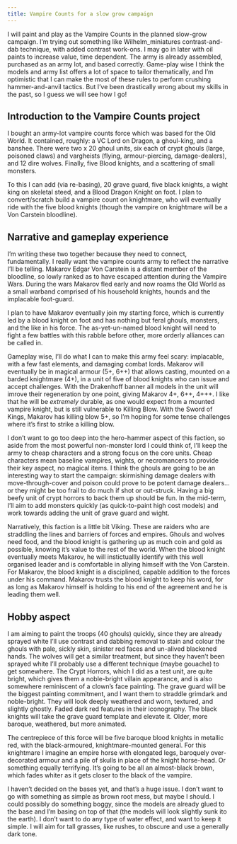 ```yaml
---
title: Vampire Counts for a slow grow campaign
---
```



I will paint and play as the Vampire Counts in the planned slow-grow campaign. I'm trying out something like Wilhelm_miniatures contrast-and-dab technique, with added contrast work-ons. I may go in later with oil paints to increase value, time dependent. The army is already assembled, purchased as an army lot, and based correctly. Game-play wise I think the models and army list offers a lot of space to tailor thematically, and I'm optimistic that I can make the most of these rules to perform crushing hammer-and-anvil tactics. But I've been drastically wrong about my skills in the past, so I guess we will see how I go!

## Introduction to the Vampire Counts project

I bought an army-lot vampire counts force which was based for the Old World. It contained, roughly: a VC Lord on Dragon, a ghoul-king, and a banshee. There were two x 20 ghoul units, six each of crypt ghouls (large, poisoned claws) and vargheists (flying, armour-piercing, damage-dealers), and 12 dire wolves. Finally, five Blood knights, and a scattering of small monsters. 

To this I can add (via re-basing), 20 grave guard, five black knights, a wight king on skeletal steed, and a Blood Dragon Knight on foot. I plan to convert/scratch build a vampire count on knightmare, who will eventually ride with the five blood knights (though the vampire on knightmare will be a Von Carstein bloodline). 


## Narrative and gameplay experience

I'm writing these two together because they need to connect, fundamentally. I really want the vampire counts army to reflect the narrative I'll be telling. Makarov Edgar Von Carstein is a distant member of the bloodline, so lowly ranked as to have escaped attention during the Vampire Wars. During the wars Makarov fled early and now roams the Old World as a small warband comprised of his household knights, hounds and the implacable foot-guard. 

I plan to have Makarov eventually join my starting force, which is currently led by a blood knight on foot and has nothing but feral ghouls, monsters, and the like in his force. The as-yet-un-named blood knight will need to fight a few battles with this rabble before other, more orderly alliances can be called in. 

Gameplay wise, I'll do what I can to make this army feel scary: implacable, with a few fast elements, and damaging combat lords. Makarov will eventually be in magical armour (5+, 6++) that allows casting, mounted on a barded knightmare (4+), in a unit of five of blood knights who can issue and accept challenges. With the Drakenhoff banner all models in the unit will imrove their regeneration by one point, giving Makarov 4+, 6++, 4+++. I like that he will be *extremely* durable, as one would expect from a mounted vampire knight, but is still vulnerable to Killing Blow. With the Sword of Kings, Makarov has killing blow 5+, so I'm hoping for some tense challenges where it's first to strike a killing blow. 

I don't want to go too deep into the hero-hammer aspect of this faction, so aside from the most powerful non-monster lord I could think of, I'll keep the army to cheap characters and a strong focus on the core units. Cheap characters mean baseline vampires, wights, or necromancers to provide their key aspect, no magical items. I think the ghouls are going to be an interesting way to start the campaign: skirmishing damage dealers with move-through-cover and poison could prove to be potent damage dealers...or they might be too frail to do much if shot or out-struck. Having a big beefy unit of crypt horrors to back them up should be fun. In the mid-term, I'll aim to add monsters quickly (as quick-to-paint high cost models) and work towards adding the unit of grave guard and wight. 

Narratively, this faction is a little bit Viking. These are raiders who are straddling the lines and barriers of forces and empires. Ghouls and wolves need food, and the blood knight is gathering up as much coin and gold as possible, knowing it's value to the rest of the world. When the blood knight eventually meets Makarov, he will instictuallly identify with this well organised leader and is comfortable in allying himself with the Von Carstein. For Makarov, the blood knight is a disciplined, capable addition to the forces under his command. Makarov trusts the blood knight to keep his word, for as long as Makarov himself is holding to his end of the agreement and he is leading them well. 

## Hobby aspect

I am aiming to paint the troops (40 ghouls) quickly, since they are already sprayed white I'll use contrast and dabbing removal to stain and colour the ghouls with pale, sickly skin, sinister red faces and un-alived blackened hands. The wolves will get a similar treatment, but since they haven't been sprayed white I'll probably use a different technique (maybe gouache) to get somewhere. The Crypt Horrors, which I did as a test unit, are quite bright, which gives them a noble-bright villain appearance, and is also somewhere reminiscent of a clown's face painting. The grave guard will be the biggest painting commitment, and I want them to straddle grimdark and noble-bright. They will look deeply weathered and worn, textured, and slightly ghostly. Faded dark red features in their iconography. The black knights will take the grave guard template and elevate it. Older, more baroque, weathered, but more animated. 

The centrepiece of this force will be five baroque blood knights in metallic red, with the black-armoured, knightmare-mounted general. For this knightmare I imagine an empire horse with elongated legs, baroquely over-decorated armour and a pile of skulls in place of the knight horse-head. Or something equally terrifying. It's going to be all an almost-black brown, which fades whiter as it gets closer to the black of the vampire.

I haven't decided on the bases yet, and that's a huge issue. I don't want to go with something as simple as brown root mess, but maybe I should. I could possibly do something boggy, since the models are already glued to the base and I'm basing on top of that (the models will look slightly sunk ito the earth). I don't want to do any type of water effect, and want to keep it simple. I will aim for tall grasses, like rushes, to obscure and use a generally dark tone. 
